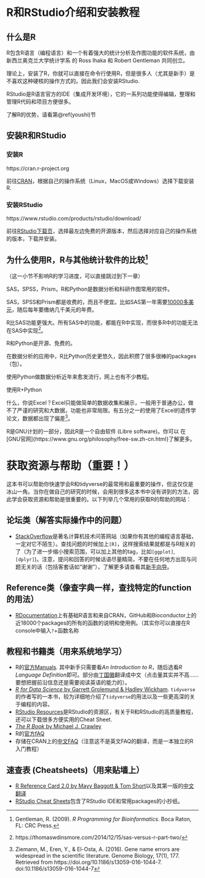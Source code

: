 # R和RStudio介绍和安装教程 {#ch1}

## 什么是R

R包含R语言（编程语言）和一个有着强大的统计分析及作图功能的软件系统，由新西兰奥克兰大学统计学系 的 Ross Ihaka 和 Robert Gentleman 共同创立。

理论上，安装了R，你就可以直接在命令行使用R，但是很多人（尤其是新手）是不喜欢这种硬核的操作方式的。因此我们会安装RStudio. 

RStudio是R语言官方的IDE（集成开发环境），它的一系列功能使得编辑，整理和管理R代码和项目方便很多。

了解R的优势，请看第\@ref(youshi)节

## 安装R和RStudio

### 安装R

https://cran.r-project.org

前往[CRAN](https://cran.r-project.org)，根据自己的操作系统（Linux，MacOS或Windows）选择下载安装R.

### 安装RStudio

https://www.rstudio.com/products/rstudio/download/

前往[RStudio下载页](https://www.rstudio.com/products/rstudio/download/)，选择最左边免费的开源版本，然后选择对应自己的操作系统的版本，下载并安装。

## 为什么使用R，R与其他统计软件的比较[^0] {#youshi}

（这一小节不影响R的学习进度，可以直接跳过到下一章）

SAS，SPSS，Prism，R和Python是数据分析和科研作图常用的软件。

SAS，SPSS和Prism都是收费的，而且不便宜。比如SAS第一年需要[10000多美元](http://www.sas.com/store/products-solutions/cSoftware-p1.html)，随后每年要缴纳几千美元的年费。

R比SAS功能更强大。所有SAS中的功能，都能在R中实现，而很多R中的功能无法在SAS中实现[^1]。

R和Python是开源、免费的。

在数据分析的应用中，R比Python历史更悠久，因此积攒了很多很棒的packages（包）。

使用Python做数据分析近年来愈发流行，网上也有不少教程。

使用R+Python


什么，你说Excel？Excel只能做简单的数据收集和展示，一般用于普通办公，做不了严谨的研究和大数据，功能也非常局限。有五分之一的使用了Excel的遗传学论文，数据都出现了偏差[^Excel]。


R是GNU计划的一部分，因此R是一个自由软件 (Libre software)。你可以 在[GNU官网]{https://www.gnu.org/philosophy/free-sw.zh-cn.html}了解更多。

[^0]: Gentleman, R. (2009). *R Programming for Bioinformatics*. Boca Raton, FL: CRC Press.
[^1]: https://thomaswdinsmore.com/2014/12/15/sas-versus-r-part-two/
[^Excel]: Ziemann, M., Eren, Y., & El-Osta, A. (2016). Gene name errors are widespread in the scientific literature. Genome Biology, 17(1), 177. Retrieved from https://doi.org/10.1186/s13059-016-1044-7. doi:10.1186/s13059-016-1044-7

# 获取资源与帮助（重要！）

这本书可以帮助你快速学会R和tidyverse的最常用和最重要的操作，但这仅仅是冰山一角。当你在做自己的研究的时候，会用到很多这本书中没有讲到的方法，因此学会获取资源和帮助是很重要的。以下列举几个常用的获取R的帮助的网站：

## 论坛类（解答实际操作中的问题）

- [StackOverflow](https://stackoverflow.com)是著名计算机技术问答网站（如果你有其他的编程语言基础，一定对它不陌生）。查找问题的时候加上`[R]`，这样搜索结果就都是与R相关的了（为了进一步缩小搜索范围，可以加上其他的tag，比如`[ggplot]`, `[dplyr]`)。注意，提问和回答的时候话语尽量精简，不要在任何地方出现与问题无关的话（包括客套话如“谢谢”），了解更多请查看其[新手向导](https://stackoverflow.com/tour)。

## Reference类（像查字典一样，查找特定的function的用法）

- [RDocumentation](https://www.rdocumentation.org)上有基础R语言和来自CRAN，GitHub和Bioconductor上的近18000个packages的所有的函数的说明和使用例。（其实你可以直接在R console中输入`?`+函数名称

## 教程和书籍类（用来系统地学习）

- R的[官方Manuals](https://cran.r-project.org/manuals.html).
其中新手只需要看*An Introduction to R*，随后选看*R Language Definition*即可。部分由[丁国徽](https://github.com/dingguohui)翻译成中文（点击量其实并不高……要想把握前沿信息还是需要阅读英语的能力的）。
- [*R for Data Science* by Garrett Grolemund & Hadley Wickham](https://r4ds.had.co.nz). `tidyverse`的作者写的一本书，较为详细地介绍了`tidyverse`的用法以及一些更高深的关于编程的内容。
- [RStudio Resources](https://resources.rstudio.com)是RStudio的资源区，有关于R和RStudio的高质量教程，还可以下载很多方便实用的Cheat Sheet. 
- [*The R Book* by Michael J. Crawley](https://github.com/TianyiShi2001/R-Tutorial-Resorces/blob/master/资源/书籍/TheRBook.pdf)
- R的[官方fAQ](https://cran.r-project.org)
- 存储在CRAN上的[中文FAQ](https://cran.r-project.org/doc/contrib/Liu-FAQ.pdf)（注意这不是英文FAQ的翻译，而是一本独立的R入门教程）

## 速查表 (Cheatsheets)（用来贴墙上）

- [R Reference Card 2.0 by Mayy Baggott & Tom Short](https://cran.r-project.org/doc/contrib/Baggott-refcard-v2.pdf)以及其第一版的[中文翻译](https://cran.r-project.org/doc/contrib/Liu-R-refcard.pdf)
- [RStudio Cheat Sheets](https://www.rstudio.com/resources/cheatsheets/)包含了RStudio IDE和常用packages的小抄纸。

